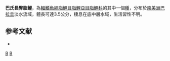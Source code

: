 {{Speciesbox 
| taxon = Mimagoniates barberi
| status = NE
| status_system = IUCN3.1
| authority =  {{le|查爾斯·塔特·里根|Charles Tate Regan|Regan}}, 1907
| synonyms = 
}}
'''巴氏長臀脂鯉'''，為[[輻鰭魚綱|輻鰭魚綱]][[脂鯉目|脂鯉目]][[脂鯉亞目|脂鯉亞目]][[脂鯉科|脂鯉科]]的其中一個[[種|種]]，分布於[[南美洲|南美洲]][[巴拉圭|巴拉圭]]淡水流域，體長可達3.5公分，棲息在底中層水域，生活習性不明。

==参考文献==
{{refbegin}}
*{{FishBase_species|genus=Mimagoniates|species=barberi |year=2014|month=1}}
{{refend}}

{{Taxonbar|from=Q3766121}}

[[Category:長臀脂鯉屬|B]]
[[Category:1907年描述的鱼类|B]]